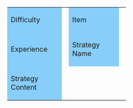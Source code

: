 {{{map}}}
{|class="wikitable"
|style="width: 110px; background-color: LightSkyBlue;"|Difficulty
|'''{{{difficulty}}}'''
|style="width: 100px; background-color: LightSkyBlue;"|Item
|'''{{{item}}}'''
|-
|style="background-color: LightSkyBlue;"|Experience
|'''{{{exp}}}'''
|style="background-color: LightSkyBlue;"|Strategy Name
|'''{{{code}}}'''
|-
|style="background-color: LightSkyBlue;"|Strategy Content
|colspan=3|{{{text}}}
|}<noinclude>{{documentation}}</noinclude>